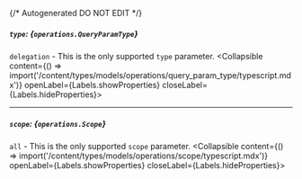 {/* Autogenerated DO NOT EDIT  */}

##### `type`: *{`operations.QueryParamType`}*
`delegation` \- This is the only supported `type` parameter.
<Collapsible content={() => import('/content/types/models/operations/query_param_type/typescript.mdx')} openLabel={Labels.showProperties} closeLabel={Labels.hideProperties}>
</Collapsible>

---
##### `scope`: *{`operations.Scope`}*
`all` \- This is the only supported `scope` parameter.
<Collapsible content={() => import('/content/types/models/operations/scope/typescript.mdx')} openLabel={Labels.showProperties} closeLabel={Labels.hideProperties}>
</Collapsible>


